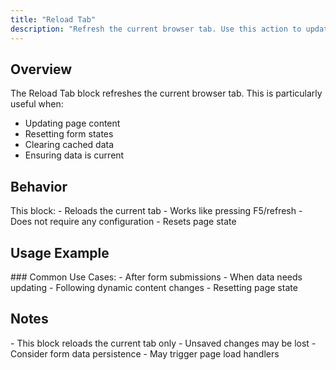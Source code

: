 ```yaml
---
title: "Reload Tab"
description: "Refresh the current browser tab. Use this action to update page content, reset form states, and ensure data is current in your automation workflow."
---
```


## Overview

The Reload Tab block refreshes the current browser tab. This is particularly useful when:
- Updating page content
- Resetting form states
- Clearing cached data
- Ensuring data is current

## Behavior

<Card>
  This block:
  - Reloads the current tab
  - Works like pressing F5/refresh
  - Does not require any configuration
  - Resets page state
</Card>

## Usage Example

<Card title="Scenario: Page content refresh">
  ### Common Use Cases:
  - After form submissions
  - When data needs updating
  - Following dynamic content changes
  - Resetting page state
</Card>

## Notes
<Warning>
  - This block reloads the current tab only
  - Unsaved changes may be lost
  - Consider form data persistence
  - May trigger page load handlers
</Warning> 